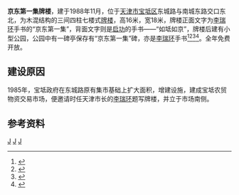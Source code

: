 '''京东第一集牌楼'''，建于1988年11月，位于[[天津市|天津市]][[宝坻区|宝坻区]]东城路与南城东路交口东北，为木混结构的三间四柱七楼式[[牌楼|牌楼]]，高16米，宽18米，牌楼正面文字为[[李瑞环|李瑞环]]手书的“京东第一集”，背面文字则是[[启功|启功]]的手书——“如坻如京”，牌楼后建有小型公园，公园中有一碑亭保存有“京东第一集”碑，亦是[[李瑞环|李瑞环]]手书<ref>{{cite web |title=京东第一集 |url=http://www.baodidj.gov.cn/hbjd/tpjj/201509/t20150922_25785.html |website=全国党建网站联盟 |accessdate=2015-09-22 }}{{Dead link}}</ref><ref>{{cite web |title=宝坻，穿越800年灿烂历史加速崛起 |url=http://theory.people.com.cn/n1/2016/0504/c403892-28324583.html |website=中国共产党新闻网 |accessdate=2016-05-04}}</ref><ref>{{cite web |author1=聚缘 |title=天津宝坻 “京东第一集”牌楼 |url=http://blog.sina.com.cn/s/blog_1027468a0102w8hf.html |website=新浪博客 |accessdate=2016-02-17}}</ref><ref>{{cite web |title=宝坻“京东第一集”的来由 |url=http://www.baodi.cx/gushi/115.html |website=宝坻故事 |accessdate=2017-12-15}}</ref>。全年免费开放。
== 建设原因 ==
1985年，宝坻政府在东城路原有集市基础上扩大面积，增建设施，建成宝坻农贸物资交易市场，便邀请时任天津市长的[[李瑞环|李瑞环]]题写牌楼，并立于市场南侧。
== 参考资料 ==
{{Reflist}}
[[Category:宝坻区|J]]
[[Category:天津公園|J]]
[[Category:天津纪念性建筑物|J]]